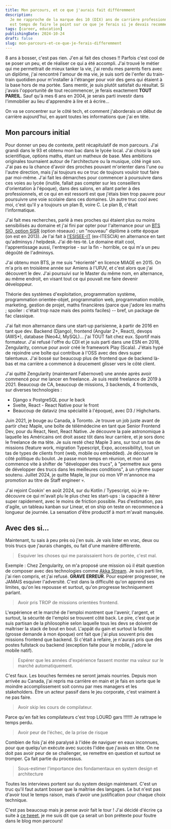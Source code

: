 ```yaml
---
title: Mon parcours, et ce que j'aurais fait différemment
description:
  Je me rapproche de la marque des 10 (DIX) ans de carrière professionnelle. Il
  est temps de faire le point sur ce que je ferais si je devais recommencer.
tags: [career, education]
publishingDate: 2024-10-24
draft: false
slug: mon-parcours-et-ce-que-je-ferais-differemment
---
```


8 ans à bosser, c'est pas rien. J'en ai fait des choses !! Parfois c'est cool de
se poser un peu, et de réaliser ce qui a été accompli. J'ai trouvé le métier qui
me permettrait de mieux tanker la vie, j'ai rendu mes parents fiers avec un
diplôme, j'ai rencontré l'amour de ma vie, je suis sorti de l'enfer du
train-train quotidien pour m'installer à l'étranger pour voir des gens qui
étaient à la base hors de ma portée. Sans mentir, je suis plutôt satisfait du
résultat. Si j'avais l'opportunité de tout recommencer, je ferais exactement
**TOUT PAREIL**. Sauf qu'à mes 6 ans en 2004, je serais parti investir dans
l'immobilier au lieu d'apprendre à lire et à écrire...

On va se concentrer sur le côté tech, et comment j'aborderais un début de
carrière aujourd'hui, en ayant toutes les informations que j'ai en tête.

## Mon parcours initial

Pour donner un peu de contexte, petit récapitulatif de mon parcours. J'ai grandi
dans le 93 et obtenu mon bac dans le lycée local. J'ai choisi la spé
scientifique, options maths, étant un matheux de base. Mes ambitions originales
tournaient autour de l'architecture ou la musique, côté ingé son. J'ai pas eu la
chance d'avoir des proches pouvant m'orienter dans l'une ou l'autre direction,
mais j'ai toujours eu ce truc de toujours vouloir tout faire par moi-même. J'ai
fait les démarches pour commencer à poursuivre dans ces voies au lycée (inutile,
fallait pas compter sur les conseillers d'orientation à l'époque), dans des
salons, en allant parler à des professionnels, et ce qui en est ressorti est que
j'étais bien trop pauvre pour poursuivre une voie scolaire dans ces domaines. Un
autre truc cool avec moi, c'est qu'il y a toujours un plan B, voire C. Le plan
B, c'était l'informatique.

J'ai fait mes recherches, parlé à mes proches qui étaient plus ou moins
sensibilisés au domaine et j'ai fini par opter pour l'alternance pour un
[BTS SIO, option SISR](https://www.letudiant.fr/etudes/bts/bts-sio-services-informatiques-aux-organisations.html)
(option réseaux) ; un "nouveau" diplôme à cette époque (on est en 2013). Je l'ai
fait à [l'ESISEE-IT](https://www.esiee-it.fr/fr) (ex-ITESCIA) en alternance en
tant qu'adminsys / helpdesk. J'ai dé-tes-té. Le domaine était cool,
l'apprentissage aussi, l'entreprise - sur la fin - horrible, ce qui m'a un peu
dégoûté de l'adminsys.

J'ai obtenu mon BTS, je me suis "réorienté" en licence MIAGE en 2015. On m'a
pris en troisième année sur Amiens à l'UPJV, et c'est alors que j'ai découvert
le dev. J'ai poursuivi sur le Master du même nom, en alternance, au même
endroit, en visant tout ce qui pouvait me faire devenir développeur.

Théorie des systèmes d'exploitation, programmation système, programmation
orientée-objet, programmation web, programmation mobile, marketing, gestion de
projet, maths financières (parce que j'adore les maths ; spoiler : c'était trop
naze mais des points faciles) -- bref, un package de fac classique.

J'ai fait mon alternance dans une start-up parisienne, à partir de 2016 en tant
que dev. Backend (Django), frontend (Angular 2+, React), devops (AWS\*),
database (Neo4J, MySQL)... j'ai TOUT fait chez eux. Sportif mais formateur. J'ai
refusé l'offre du CDI et je suis parti dans une ESN en 2018, Zengularity, connue
pour avoir créé le framework Play (Scala). J'étais hypé de rejoindre une boîte
qui contribue à l'OSS avec des devs super talentueux. J'ai bossé sur beaucoup
plus de frontend que de backend là-bas et ma carrière a commencé à doucement
glisser vers le côté client.

J'ai quitté Zengularity (maintenant Fabernovel) une année après avoir commencé
pour me lancer en freelance. Je suis resté freelance de 2019 à 2021. Beaucoup de
CA, beaucoup de missions, 3 backends, 4 frontends, sur diverses technologies :

- Django x PostgreSQL pour le back
- Svelte, React - React Native pour le front
- Beaucoup de dataviz (ma spécialité à l'époque), avec D3 / Highcharts.

Juin 2021, je bouge au Canada, à Toronto. Je trouve un job juste avant de partir
chez Maple, une boîte de télémédecine en tant que Senior Frontend Dev, pour du
React, Next, React Native. Je découvre la paie astronomique à laquelle les
Américains ont droit assez tôt dans leur carrière, et je sors donc le freelance
de ma tête. Je suis resté chez Maple 3 ans, sur tout un tas de missions (feature
work, migration Typescript, Expo, accessibility), tout un tas de types de
clients front (web, mobile ou embedded). Je découvre le côté politique du
boulot. Je passe mon temps en réunion, et mon taf commence vite à shifter de
"développer des trucs", à "permettre aux gens de développer des trucs dans les
meilleures conditions", à un rythme super soutenu. Juillet 2024, je quitte
Maple, le jour où mon VP m'annonce ma promotion au titre de Staff engineer 💀.

J'ai rejoint Cookin' en août 2024, sur du Kotlin / Typescript, où je re-découvre
ce qui m'avait plu le plus chez les start-ups : la capacité à itérer super
rapidement, avec le moins de friction possible. Pas d'estimation, pas d'agile,
un tableau kanban sur Linear, et on ship on teste on recommence à longueur de
journée. La sensation d'être productif à mort m'avait manquée.

## Avec des si...

Maintenant, tu sais à peu près où j'en suis. Je vais lister en vrac, deux ou
trois trucs que j'aurais changés, ou fait d'une manière différente.

> Esquiver les choses qui me paraissaient hors de portée, c'est mal.

Exemple : Chez Zengularity, on m'a proposé une mission où il était question de
composer avec des technologies comme
[Akka Stream](https://doc.akka.io/docs/akka/current/stream/index.html). Je suis
parti lire, j'ai rien compris, et j'ai refusé. **GRAVE ERREUR**. Pour espérer
progresser, ne JAMAIS esquiver l'adversité. C'est dans la difficulté qu'on
apprend ses limites, qu'on les repousse et surtout, qu'on progresse
techniquement parlant.

> Avoir pris TROP de missions orientées frontend.

L'expérience et le marché de l'emploi montrent que l'avenir, l'argent, et
surtout, la sécurité de l'emploi se trouvent côté back. Le pire, c'est que je
suis partisan de la philosophie selon laquelle tous les devs se doivent de
maîtriser la stack de bout en bout. L'appât du gain et surtout la facilité
(grosse demande à mon époque) ont fait que j'ai plus souvent pris des missions
frontend que backend. Si c'était à refaire, je n'aurais pris que des postes
fullstack ou backend (exception faite pour le mobile, j'adore le mobile natif).

> Espérer que les années d'expérience fassent monter ma valeur sur le marché
> automatiquement.

C'est faux. Les bouches fermées ne seront jamais nourries. Depuis mon arrivée au
Canada, j'ai repris ma carrière en main et je fais en sorte que le moindre
accomplissement soit connu par mes managers et les stakeholders. Être un acteur
passif dans le jeu corporate, c'est vraiment à ne pas faire.

> Avoir skip les cours de compilateur.

Parce qu'en fait les compilateurs c'est trop LOURD gars !!!!!!! Je rattrape le
temps perdu.

> Avoir peur de l'échec, de la prise de risque

Combien de fois j'ai été paralysé à l'idée de naviguer en eaux inconnues, pour
que quelqu'un exécute avec succès l'idée que j'avais en tête. On ne doit pas
avoir peur de se challenger, se remettre en question et surtout se tromper. Ça
fait partie du processus.

> Sous-estimer l'importance des fondamentaux en system design et architecture

Toutes les interviews portent sur du system design maintenant. C'est un truc
qu'il faut autant bosser que la maîtrise des langages. Le but n'est pas d'avoir
tout le temps raison, mais d'avoir une justification pour chaque choix
technique.

C'est pas beaucoup mais je pense avoir fait le tour ! J'ai décidé d'écrire ça
suite à [ce tweet](https://x.com/LLCoolChris_/status/1849519289864241339), je me
suis dit que ça serait un bon prétexte pour foutre dans le blog mon parcours!
